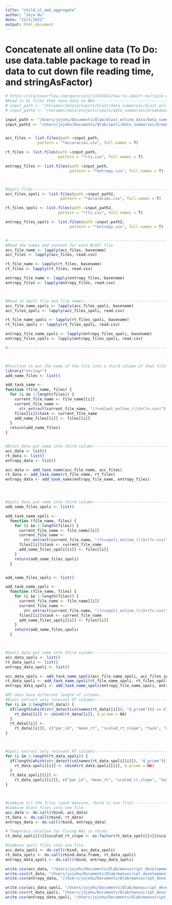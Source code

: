 ```yaml
---
title: "child_sl_web_aggregate"
author: "Jojo Hu"
date: "12/1/2022"
output: html_document
---
```


# Concatenate all online data (To Do: use data.table package to read in data to cut down file reading time, and stringAsFactor)
```r
# https://stackoverflow.com/questions/11433432/how-to-import-multiple-csv-files-at-once
#Read in SL files that have data on NAS-------------------------------------------------------
# input_path <- "/Volumes/data/projects/blast/data_summaries/blast_online_child/breakdown"
# input_path2 <- "/Volumes/data/projects/spoli/data_summaries/breakdown"

input_path <- "/Users/jojohu/Documents/Qlab/blast_online_data/data_summaries/blast_online_child/breakdown/acc_by_trial"
input_path2 <- "/Users/jojohu/Documents/Qlab/spoli/data_summaries/breakdown"


acc_files <- list.files(path =input_path,
              pattern = "*accuracies.csv", full.names = T)

rt_files <- list.files(path =input_path,
                       pattern = "*rts.csv", full.names = T)

entropy_files <- list.files(path =input_path,
                            pattern = "*entropy.csv", full.names = T)



#Spoli files-----------------------------------------------------------------------------------
acc_files_spoli <- list.files(path =input_path2,
                        pattern = "*accuracies.csv", full.names = T)

rt_files_spoli <- list.files(path =input_path2,
                       pattern = "*rts.csv", full.names = T)

entropy_files_spoli <- list.files(path =input_path2,
                            pattern = "*entropy.csv", full.names = T)


#---------------------------------------------------------------------------------------------
#Read the names and content for each BLAST file
acc_file_name <- lapply(acc_files, basename)
acc_files <- lapply(acc_files, read.csv)

rt_file_name <- lapply(rt_files, basename)
rt_files <- lapply(rt_files, read.csv)

entropy_file_name <- lapply(entropy_files, basename)
entropy_files <- lapply(entropy_files, read.csv)



#Read in Spoli file and file names------------------------------------------------------------------------------
acc_file_name_spoli <- lapply(acc_files_spoli, basename)
acc_files_spoli <- lapply(acc_files_spoli, read.csv)

rt_file_name_spoli <- lapply(rt_files_spoli, basename)
rt_files_spoli <- lapply(rt_files_spoli, read.csv)

entropy_file_name_spoli <- lapply(entropy_files_spoli, basename)
entropy_files_spoli <- lapply(entropy_files_spoli, read.csv)

#---------------------------------------------------------------------------------------------



#Function to put the name of the file into a third column of that file-----------------------
library("stringr")
add_name_files <- list()

add_task_name <- 
function (file_name, files) {
  for (i in 1:length(files)) {
    current_file_name <- file_name[[i]]
    current_file_name <-
      str_extract(current_file_name, "(?<=blast_online_)\\S+(?=.csv)")
    files[[i]]$task <- current_file_name
    add_name_files[[i]] <- files[[i]]
  }
  return(add_name_files)
}


#Blast data put name into third column--------------------------------------------------------------------------------
acc_data <- list()
rt_data <- list()
entropy_data <- list()

acc_data <- add_task_name(acc_file_name, acc_files)
rt_data <- add_task_name(rt_file_name, rt_files)
entropy_data <- add_task_name(entropy_file_name, entropy_files)




#Spoli data put name into third column--------------------------------------------------------------------------------
add_name_files_spoli <- list()

add_task_name_spoli <- 
  function (file_name, files) {
    for (i in 1:length(files)) {
      current_file_name <- file_name[[i]]
      current_file_name <-
        str_extract(current_file_name, "(?<=spoli_online_)\\S+(?=.csv)")
      files[[i]]$task <- current_file_name
      add_name_files_spoli[[i]] <- files[[i]]
    }
    return(add_name_files_spoli)
  }


add_name_files_spoli <- list()

add_task_name_spoli <- 
  function (file_name, files) {
    for (i in 1:length(files)) {
      current_file_name <- file_name[[i]]
      current_file_name <-
        str_extract(current_file_name, "(?<=spoli_online_)\\S+(?=.csv)")
      files[[i]]$task <- current_file_name
      add_name_files_spoli[[i]] <- files[[i]]
    }
    return(add_name_files_spoli)
  }



#Spoli data put name into third column--------------------------------------------------------------------------------
acc_data_spoli <- list()
rt_data_spoli <- list()
entropy_data_spoli <- list()

acc_data_spoli <- add_task_name_spoli(acc_file_name_spoli, acc_files_spoli)
rt_data_spoli <- add_task_name_spoli(rt_file_name_spoli, rt_files_spoli)
entropy_data_spoli <- add_task_name_spoli(entropy_file_name_spoli, entropy_files_spoli)
```



```r
#RT data have different length of columns
#Blast extract only relevant RT columns--------------------------------------------------------------------
for (i in 1:length(rt_data)) {
  if(length(which(str_detect(colnames(rt_data[[i]]), "d_prime"))) == 0) {
    rt_data[[i]] <- cbind(rt_data[[i]], d_prime = NA)
  }
  rt_data[[i]] <- 
    rt_data[[i]][, c("par_id", "mean_rt", "scaled_rt_slope", "task", "d_prime")]
}



#Spoli extract only relevant RT columns--------------------------------------------------------------------
for (i in 1:length(rt_data_spoli)) {
  if(length(which(str_detect(colnames(rt_data_spoli[[i]]), "d_prime"))) == 0) {
    rt_data_spoli[[i]] <- cbind(rt_data_spoli[[i]], d_prime = NA)
  }
  rt_data_spoli[[i]] <- 
    rt_data_spoli[[i]][, c("par_id", "mean_rt", "scaled_rt_slope", "task", "d_prime")]
}



#Combine all the files (each measure, rbind to one file)--------------------------------------------------------
#Combine blast files into one file
acc_data <- do.call(rbind, acc_data)
rt_data <- do.call(rbind, rt_data)
entropy_data <- do.call(rbind, entropy_data)

# Temporary solution for fixing NAs in rbind:
rt_data_spoli[[4]]$scaled_rt_slope <- as.factor(rt_data_spoli[[4]]$scaled_rt_slope)

#Combine spoli files into one file
acc_data_spoli <- do.call(rbind, acc_data_spoli)
rt_data_spoli <- do.call(rbind.data.frame, rt_data_spoli)
entropy_data_spoli <- do.call(rbind, entropy_data_spoli)

write.csv(acc_data, "/Users/jojohu/Documents/Qlab/manuscript_development/acc_data_blast_all.csv")
write.csv(rt_data, "/Users/jojohu/Documents/Qlab/manuscript_development/rt_data_blast_all.csv")
write.csv(entropy_data, "//Users/jojohu/Documents/Qlab/manuscript_development/entropy_data_blast_all.csv")

write.csv(acc_data_spoli, "/Users/jojohu/Documents/Qlab/manuscript_development/acc_data_spoli_all.csv")
write.csv(rt_data_spoli, "/Users/jojohu/Documents/Qlab/manuscript_development/rt_data_spoli_all.csv")
write.csv(entropy_data_spoli, "/Users/jojohu/Documents/Qlab/manuscript_development/entropy_data_spoli_all.csv")
```